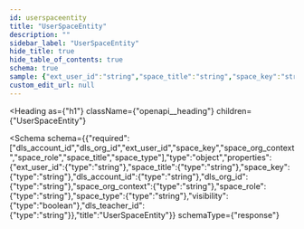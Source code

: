 ```yaml
---
id: userspaceentity
title: "UserSpaceEntity"
description: ""
sidebar_label: "UserSpaceEntity"
hide_title: true
hide_table_of_contents: true
schema: true
sample: {"ext_user_id":"string","space_title":"string","space_key":"string","dls_account_id":"string","dls_org_id":"string","space_org_context":"string","space_role":"string","space_type":"string","visibility":true,"dls_teacher_id":"string"}
custom_edit_url: null
---
```



<Heading
  as={"h1"}
  className={"openapi__heading"}
  children={"UserSpaceEntity"}
>
</Heading>





<Schema
  schema={{"required":["dls_account_id","dls_org_id","ext_user_id","space_key","space_org_context","space_role","space_title","space_type"],"type":"object","properties":{"ext_user_id":{"type":"string"},"space_title":{"type":"string"},"space_key":{"type":"string"},"dls_account_id":{"type":"string"},"dls_org_id":{"type":"string"},"space_org_context":{"type":"string"},"space_role":{"type":"string"},"space_type":{"type":"string"},"visibility":{"type":"boolean"},"dls_teacher_id":{"type":"string"}},"title":"UserSpaceEntity"}}
  schemaType={"response"}
>
  
</Schema>
            